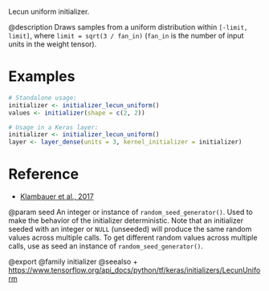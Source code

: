 Lecun uniform initializer.

@description
Draws samples from a uniform distribution within `[-limit, limit]`, where
`limit = sqrt(3 / fan_in)` (`fan_in` is the number of input units in the
weight tensor).

# Examples
```r
# Standalone usage:
initializer <- initializer_lecun_uniform()
values <- initializer(shape = c(2, 2))
```

```r
# Usage in a Keras layer:
initializer <- initializer_lecun_uniform()
layer <- layer_dense(units = 3, kernel_initializer = initializer)
```

# Reference
- [Klambauer et al., 2017](https://arxiv.org/abs/1706.02515)

@param seed An integer or instance of
`random_seed_generator()`.
Used to make the behavior of the initializer
deterministic. Note that an initializer seeded with an integer
or `NULL` (unseeded) will produce the same random values
across multiple calls. To get different random values
across multiple calls, use as seed an instance
of `random_seed_generator()`.

@export
@family initializer
@seealso
+ <https://www.tensorflow.org/api_docs/python/tf/keras/initializers/LecunUniform>
